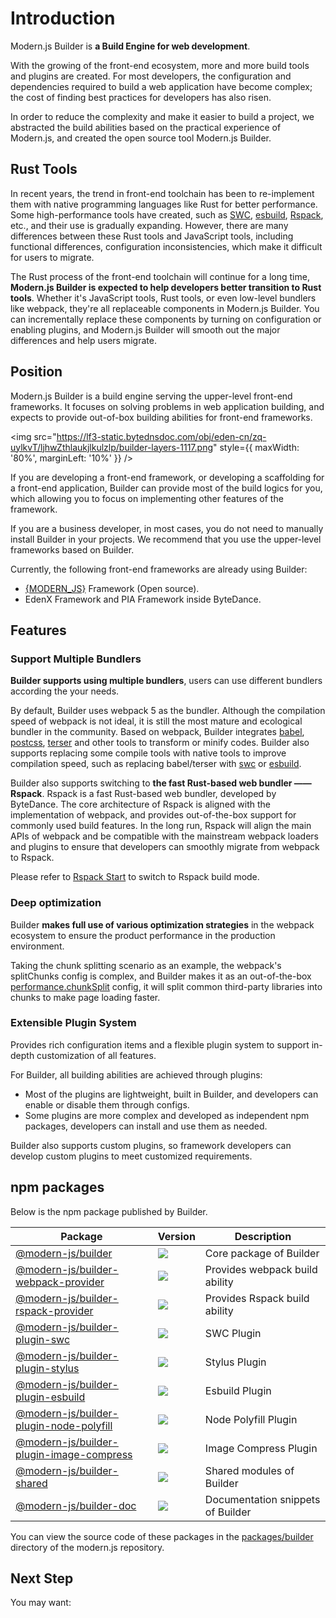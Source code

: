 # Introduction

Modern.js Builder is **a Build Engine for web development**.

With the growing of the front-end ecosystem, more and more build tools and plugins are created. For most developers, the configuration and dependencies required to build a web application have become complex; the cost of finding best practices for developers has also risen.

In order to reduce the complexity and make it easier to build a project, we abstracted the build abilities based on the practical experience of Modern.js, and created the open source tool Modern.js Builder.

## Rust Tools

In recent years, the trend in front-end toolchain has been to re-implement them with native programming languages like Rust for better performance. Some high-performance tools have created, such as [SWC](https://swc.rs/), [esbuild](https://github.com/evanw/esbuild), [Rspack](/guide/glossary.html#rspack), etc., and their use is gradually expanding. However, there are many differences between these Rust tools and JavaScript tools, including functional differences, configuration inconsistencies, which make it difficult for users to migrate.

The Rust process of the front-end toolchain will continue for a long time, **Modern.js Builder is expected to help developers better transition to Rust tools**. Whether it's JavaScript tools, Rust tools, or even low-level bundlers like webpack, they're all replaceable components in Modern.js Builder. You can incrementally replace these components by turning on configuration or enabling plugins, and Modern.js Builder will smooth out the major differences and help users migrate.

## Position

Modern.js Builder is a build engine serving the upper-level front-end frameworks. It focuses on solving problems in web application building, and expects to provide out-of-box building abilities for front-end frameworks.

<img
  src="https://lf3-static.bytednsdoc.com/obj/eden-cn/zq-uylkvT/ljhwZthlaukjlkulzlp/builder-layers-1117.png"
  style={{ maxWidth: '80%', marginLeft: '10%' }}
/>

If you are developing a front-end framework, or developing a scaffolding for a front-end application, Builder can provide most of the build logics for you, which allowing you to focus on implementing other features of the framework.

If you are a business developer, in most cases, you do not need to manually install Builder in your projects. We recommend that you use the upper-level frameworks based on Builder.

Currently, the following front-end frameworks are already using Builder:

- [{MODERN_JS}](https://github.com/modern-js-dev/modern.js) Framework (Open source).
- EdenX Framework and PIA Framework inside ByteDance.

## Features

### Support Multiple Bundlers

**Builder supports using multiple bundlers**, users can use different bundlers according the your needs.

By default, Builder uses webpack 5 as the bundler. Although the compilation speed of webpack is not ideal, it is still the most mature and ecological bundler in the community. Based on webpack, Builder integrates [babel](https://github.com/babel/babel), [postcss](https://github.com/postcss/postcss), [terser](https://github.com/terser/terser) and other tools to transform or minify codes. Builder also supports replacing some compile tools with native tools to improve compilation speed, such as replacing babel/terser with [swc](https://github.com/swc-project/swc) or [esbuild](https://github.com/evanw/esbuild).

Builder also supports switching to **the fast Rust-based web bundler —— Rspack**. Rspack is a fast Rust-based web bundler, developed by ByteDance. The core architecture of Rspack is aligned with the implementation of webpack, and provides out-of-the-box support for commonly used build features. In the long run, Rspack will align the main APIs of webpack and be compatible with the mainstream webpack loaders and plugins to ensure that developers can smoothly migrate from webpack to Rspack.

Please refer to [Rspack Start](/guide/advanced/rspack-start) to switch to Rspack build mode.

### Deep optimization

Builder **makes full use of various optimization strategies** in the webpack ecosystem to ensure the product performance in the production environment.

Taking the chunk splitting scenario as an example, the webpack's splitChunks config is complex, and Builder makes it as an out-of-the-box [performance.chunkSplit](/en/api/config-performance.html#performancechunksplit) config, it will split common third-party libraries into chunks to make page loading faster.

### Extensible Plugin System

Provides rich configuration items and a flexible plugin system to support in-depth customization of all features.

For Builder, all building abilities are achieved through plugins:

- Most of the plugins are lightweight, built in Builder, and developers can enable or disable them through configs.
- Some plugins are more complex and developed as independent npm packages, developers can install and use them as needed.

Builder also supports custom plugins, so framework developers can develop custom plugins to meet customized requirements.

## npm packages

Below is the npm package published by Builder.

| Package                                                                                                            | Version                                                                                      | Description                       |
| ------------------------------------------------------------------------------------------------------------------ | -------------------------------------------------------------------------------------------- | --------------------------------- |
| [@modern-js/builder](https://www.npmjs.com/package/@modern-js/builder)                                             | ![](https://img.shields.io/npm/v/@modern-js/builder?style=flat-square)                       | Core package of Builder           |
| [@modern-js/builder-webpack-provider](https://www.npmjs.com/package/@modern-js/builder-webpack-provider)           | ![](https://img.shields.io/npm/v/@modern-js/builder-webpack-provider?style=flat-square)      | Provides webpack build ability    |
| [@modern-js/builder-rspack-provider](https://www.npmjs.com/package/@modern-js/builder-rspack-provider)             | ![](https://img.shields.io/npm/v/@modern-js/builder-rspack-provider?style=flat-square)       | Provides Rspack build ability     |
| [@modern-js/builder-plugin-swc](https://www.npmjs.com/package/@modern-js/builder-plugin-swc)                       | ![](https://img.shields.io/npm/v/@modern-js/builder-plugin-swc?style=flat-square)            | SWC Plugin                        |
| [@modern-js/builder-plugin-stylus](https://www.npmjs.com/package/@modern-js/builder-plugin-stylus)                 | ![](https://img.shields.io/npm/v/@modern-js/builder-plugin-stylus?style=flat-square)         | Stylus Plugin                     |
| [@modern-js/builder-plugin-esbuild](https://www.npmjs.com/package/@modern-js/builder-plugin-esbuild)               | ![](https://img.shields.io/npm/v/@modern-js/builder-plugin-esbuild?style=flat-square)        | Esbuild Plugin                    |
| [@modern-js/builder-plugin-node-polyfill](https://www.npmjs.com/package/@modern-js/builder-plugin-node-polyfill)   | ![](https://img.shields.io/npm/v/@modern-js/builder-plugin-node-polyfill?style=flat-square)  | Node Polyfill Plugin              |
| [@modern-js/builder-plugin-image-compress](https://www.npmjs.com/package/@modern-js/builder-plugin-image-compress) | ![](https://img.shields.io/npm/v/@modern-js/builder-plugin-image-compress?style=flat-square) | Image Compress Plugin             |
| [@modern-js/builder-shared](https://www.npmjs.com/package/@modern-js/builder-shared)                               | ![](https://img.shields.io/npm/v/@modern-js/builder-shared?style=flat-square)                | Shared modules of Builder         |
| [@modern-js/builder-doc](https://www.npmjs.com/package/@modern-js/builder-doc)                                     | ![](https://img.shields.io/npm/v/@modern-js/builder-doc?style=flat-square)                   | Documentation snippets of Builder |

You can view the source code of these packages in the [packages/builder](https://github.com/modern-js-dev/modern.js/tree/main/packages/builder/) directory of the modern.js repository.

## Next Step

You may want:


<NextSteps>
  <Step
    href="/guide/quick-start.html"
    title="Quick Start"
    description="Learn how to use Builder"
  />
  <Step
    href="/guide/features.html"
    title="All Features"
    description="Learn all features of Builder"
  />
  <Step
    href="/api/index.html"
    title="API Reference"
    description="View detailed API documentation"
  />
</NextSteps>

